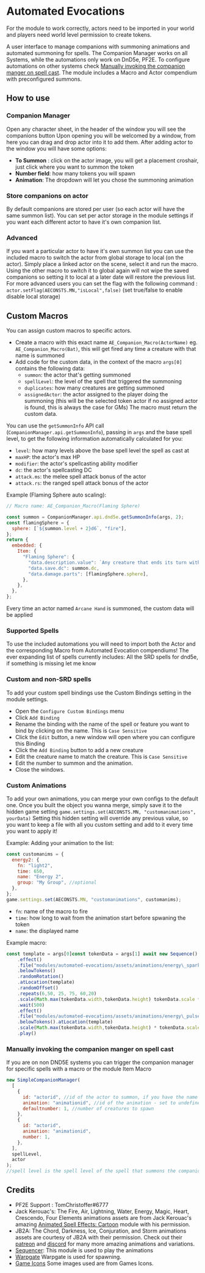 

# Automated Evocations

<ModuleInfo />

<Callout type="warning" emoji="⚠️">
  For the module to work correctly, actors need to be imported in your world and
  players need world level permission to create tokens.
</Callout>

A user interface to manage companions with summoning animations and
automated summoning for spells.
The Companion Manager works on all Systems, while the automations only work on DnD5e, PF2E.
To configure automations on other systems check [Manually invoking the companion manger on spell cast](automated-evocations/#manually-invoking-the-companion-manger-on-spell-cast).
The module includes a Macro and Actor compendium with preconfigured summons.

## How to use
<ImageButBetter
  src='/images/Automated-Evocations/Aeheaderbtn.png'
  alt='Companion manger button'
  className={styles.wikiimage}
/>

### Companion Manager

Open any character sheet, in the header of the window you will see the companions button
Upon opening you will be welcomed by a window, from here you can drag and drop actor into it to add them.
After adding actor to the window you will have some options:
<ImageButBetter
  src='/images/Automated-Evocations/Companionmanager.png'
  alt='Companion Manager Window'
  className={styles.wikiimage}
/>
- **To Summon** : click on the actor image, you will get a placement croshair, just click where you want to summon the token
- **Number field**: how many tokens you will spawn
- **Animation**: The dropdown will let you chose the summoning animation

### Store companions on actor

By default companions are stored per user (so each actor will have the same summon list).
You can set per actor storage in the module settings if you want each different actor to have it's own companion list.

### Advanced

If you want a particular actor to have it's own summon list you can use
the included macro to switch the actor from global storage to local (on the actor).
Simply place a linked actor on the scene, select it and run the macro.
Using the other macro to switch it to global again will not wipe the saved companions so setting it to local at a later date will restore the previous list.
For more advanced users you can set the flag with the following command : `actor.setFlag(AECONSTS.MN,"isLocal",false)` (set true/false to enable disable local storage)

## Custom Macros

You can assign custom macros to specific actors.
- Create a macro with this exact name `AE_Companion_Macro(ActorName)` eg. `AE_Companion_Macro(Bat)`, this will
get fired any time a creature with that name is summoned
- Add code for the custom data, in the context of the macro `args[0]` contains the
following data:
    - `summon`: the actor that's getting summoned
    - `spellLevel`: the level of the spell that triggered the summoning
    - `duplicates`: how many creatures are getting summoned
    - `assignedActor`: the actor assigned to the player doing the summoning (this will be the
selected token actor if no assigned actor is found, this is always the
case for GMs) The macro must return the custom data.

You can use the `getSummonInfo` API call (`CompanionManager.api.getSummonInfo`), passing in `args` and the base spell level, to get the following information automatically calculated for you:

- `level`: how many levels above the
base spell level the spell as cast at
- `maxHP`: the actor's max HP
- `modifier`: the actor's spellcasting ability modifier
- `dc`: the actor's spellcasting DC
- `attack.ms`: the melee spell attack bonus of the actor
- `attack.rs`: the ranged spell attack bonus of the actor

Example (Flaming Sphere auto scaling):

```js copy
// Macro name: AE_Companion_Macro(Flaming Sphere)

const summon = CompanionManager.api.dnd5e.getSummonInfo(args, 2);
const flamingSphere = {
  sphere: [`${summon.level + 2}d6`, "fire"],
};
return {
  embedded: {
    Item: {
      "Flaming Sphere": {
        "data.description.value": `Any creature that ends its turn within 5 feet of the sphere, or has the sphere rammed into it, must make a Dexterity saving throw (DC ${summon.dc}). The creature takes ${flamingSphere.sphere[0]} ${flamingSphere.sphere[1]} damage on a failed save, or half as much damage on a successful one.`,
        "data.save.dc": summon.dc,
        "data.damage.parts": [flamingSphere.sphere],
      },
    },
  },
};
```

Every time an
actor named `Arcane Hand` is summoned, the custom data will be applied

### Supported Spells

To use the included automations you will need
to import both the Actor and the corresponding Macro from Automated
Evocation compendiums! The ever expanding list of spells currently
includes: All the SRD spells for dnd5e, if something is missing let me
know

### Custom and non-SRD spells
<ImageButBetter
  src='/images/Automated-Evocations/Aecustombindingmenu.png'
  alt='Configure Bindings Setting'
  className={styles.wikiimage}
/>
To add your custom spell bindings use the Custom Bindings setting in the module settings.
- Open the `Configure Custom Bindings` menu <ImageButBetter src='/images/Automated-Evocations/Aeconfigbindmenu.png'  alt='Custom Bindings Menu'  className={styles.wikiimage}/>
- Click `Add Binding`
- Rename the binding with the name of the spell or feature you want to bind by clicking on the name. This is `Case Sensitive`
- Click the `Edit` button, a new window will open where you can configure this Binding
- Click the `Add Binding` button to add a new creature
- Edit the creature name to match the creature. This is `Case Sensitive`
- Edit the number to summon and the animation.
- Close the windows.


### Custom Animations

To add your own animations, you can merge your own
configs to the default one. Once you built the object you wanna merge,
simply save it to the hidden game setting
`game.settings.set(AECONSTS.MN, "customanimations", yourData)`
<Callout type="warning" emoji="⚠️">
Setting this hidden setting will override any previous value, so you
want to keep a file with all you custom setting and add to it every time
you want to apply it!
</Callout>

Example: Adding your animation to the list:

```js copy
const customanims = {
  energy2: {
    fn: "light2",
    time: 650,
    name: "Energy 2",
    group: "My Group", //optional
  },
};
game.settings.set(AECONSTS.MN, "customanimations", customanims);
```

- `fn`: name of the macro to fire
- `time`: how long to wait from the animation start before spwaning the token
- `name`: the displayed name

Example macro:

```js copy
const template = args[0]const tokenData = args[1] await new Sequence()
    .effect()
    .file("modules/automated-evocations/assets/animations/energy\_spark\_CIRCLE\_01.webm")
    .belowTokens()
    .randomRotation()
    .atLocation(template)
    .randomOffset()
    .repeats(6,50, 25, 75, 60,20)
    .scale(Math.max(tokenData.width,tokenData.height) tokenData.scale * 0.15)
    .wait(500)
    .effect()
    .file("modules/automated-evocations/assets/animations/energy\_pulse\_yellow\_CIRCLE.webm")
    .belowTokens().atLocation(template)
    .scale(Math.max(tokenData.width,tokenData.height) * tokenData.scale * 0.35)
    .play()
```

### Manually invoking the companion manger on spell cast

If you are
on non DND5E systems you can trigger the companion manager for specific
spells with a macro or the module Item Macro

```js copy
new SimpleCompanionManager(
  [
    {
      id: "actorid", //id of the actor to summon, if you have the name use game.actors.getName(name).id
      animation: "animationid", //id of the animation - set to undefined for
      defaultnumber: 1, //number of creatures to spawn
    },
    {
      id: "actorid",
      animation: "animationid",
      number: 1,
    },
  ],
  spellLevel,
  actor
);
//spell level is the spell level of the spell that summons the companions (will be passed to the companion macro), actor is the actor that summons the companions
```

## Credits

- PF2E Support : TomChristoffer\#6777
- Jack Kerouac's: The Fire, Air, Lightning,
Water, Energy, Magic, Heart, Crescendo, Four Elements animations assets
are from Jack Kerouac's amazing [Animated Spell Effects:
Cartoon](https://github.com/jackkerouac/animated-spell-effects-cartoon)
module with his permission.
- JB2A: The Chord, Darkness, Ice,
Conjuration, and Storm animations assets are courtesy of JB2A with their
permission. Check out their [patreon](https://www.patreon.com/JB2A) and
[discord](https://discord.gg/A59GAZwB9M) for many more amazing
animations and variations.
- [Sequencer](https://github.com/fantasycalendar/FoundryVTT-Sequencer): This module is used to play the animations
- [Warpgate](https://github.com/trioderegion/warpgate) Warpgate is used for spawning.
- [Game Icons](https://game-icons.net/) Some images used are from Games Icons.
